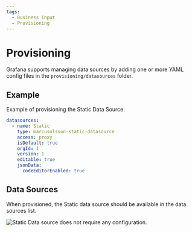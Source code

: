 ```yaml
---
tags:
  - Business Input
  - Provisioning
---
```



# Provisioning

Grafana supports managing data sources by adding one or more YAML config files in the `provisioning/datasources` folder.

## Example

Example of provisioning the Static Data Source.

```yaml
datasources:
  - name: Static
    type: marcusolsson-static-datasource
    access: proxy
    isDefault: true
    orgId: 1
    version: 1
    editable: true
    jsonData:
      codeEditorEnabled: true
```

## Data Sources

When provisioned, the Static data source should be available in the data sources list.

<Image
  title="Static Data source does not require any configuration."
  src="/img/plugins/business-input/datasource.png"
/>
